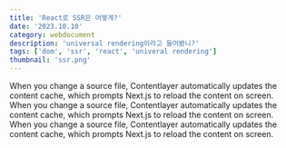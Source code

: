 ```yaml
---
title: 'React로 SSR은 어떻게?'
date: '2023.10.10'
category: webdocument
description: 'universal rendering이라고 들어봤니?'
tags: ['dom', 'ssr', 'react', 'univeral rendering']
thumbnail: 'ssr.png'
---
```



When you change a source file, Contentlayer automatically updates the content cache, which prompts Next.js to reload the content on screen.
When you change a source file, Contentlayer automatically updates the content cache, which prompts Next.js to reload the content on screen.
When you change a source file, Contentlayer automatically updates the content cache, which prompts Next.js to reload the content on screen.